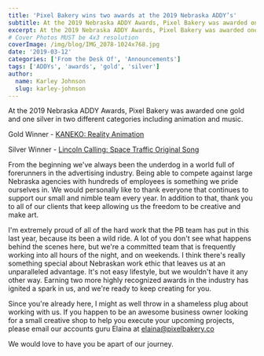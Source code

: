 ```yaml
---
title: 'Pixel Bakery wins two awards at the 2019 Nebraska ADDY’s'
subtitle: At the 2019 Nebraska ADDY Awards, Pixel Bakery was awarded one gold and one silver in two different categories including animation and music.
excerpt: At the 2019 Nebraska ADDY Awards, Pixel Bakery was awarded one gold and one silver in two different categories including animation and music.
# Cover Photos MUST be 4x3 resolution
coverImage: /img/blog/IMG_2078-1024x768.jpg
date: '2019-03-12'
categories: ['From the Desk Of', 'Announcements']
tags: ['ADDYs', 'awards', 'gold', 'silver']
author:
  name: Karley Johnson
  slug: karley-johnson
---
```

At the 2019 Nebraska ADDY Awards, Pixel Bakery was awarded one gold and one silver in two different categories including animation and music.

Gold Winner - [KANEKO: Reality Animation](https://pixelbakery.com/work/case-studies/kaneko-reality)

Silver Winner - [Lincoln Calling: Space Traffic Original Song](https://vimeo.com/262479074)

From the beginning we've always been the underdog in a world full of forerunners in the advertising industry. Being able to compete against large Nebraska agencies with hundreds of employees is something we pride ourselves in. We would personally like to thank everyone that continues to support our small and nimble team every year. In addition to that, thank you to all of our clients that keep allowing us the freedom to be creative and make art.

I'm extremely proud of all of the hard work that the PB team has put in this last year, because its been a wild ride. A lot of you don't see what happens behind the scenes here, but we're a committed team that is frequently working into all hours of the night, and on weekends. I think there's really something special about Nebraskan work ethic that leaves us at an unparalleled advantage. It's not easy lifestyle, but we wouldn't have it any other way. Earning two more highly recognized awards in the industry has ignited a spark in us, and we're ready to keep creating for you.

Since you're already here, I might as well throw in a shameless plug about working with us. If you happen to be an awesome business owner looking for a small creative shop to help you execute your upcoming projects, please email our accounts guru Elaina at elaina@pixelbakery.co

We would love to have you be apart of our journey.